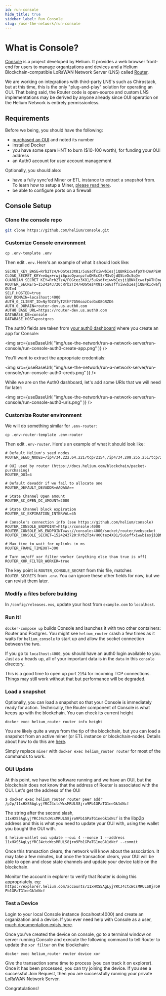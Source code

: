 ```yaml
---
id: run-console
hide_title: true
sidebar_label: Run Console
slug: /use-the-network/run-console
---
```



# What is Console?

[Console](https://github.com/helium/console) is a project developed by Helium.
It provides a web browser front-end for users to manage organizations and
devices and a Helium Blockchain-compatible LoRaWAN Network Server (LNS) called
[Router](https://github.com/helium/routerv3).

We are working on integrations with third-party LNS's such as Chirpstack, but at
this time, this is the only "plug-and-play" solution for operating an OUI. That
being said, the Router code is open-source and custom LNS implementations may be
derived by anyone already since OUI operation on the Helium Network is entirely
permissionless.

## Requirements

Before we being, you should have the following:

- [purchased an OUI](/use-the-network/buy-an-oui) and noted its number
- installed Docker
- you have some spare HNT to burn ($10-100 worth), for funding your OUI address
- an Auth0 account for user account management

Optionally, you should also:

- have a fully sync'ed Miner or ETL instance to extract a snapshot from. To
  learn how to setup a Miner,
  [please read here](/mine-hnt/build-a-packet-forwarder#run-the-miner).
- be able to configure ports on a firewall

## Console Setup

### Clone the console repo

```bash
git clone https://github.com/helium/console.git
```

### Customize Console environment

```
cp .env-template .env
```

Then edit `.env`. Here's an example of what it should look like:

```
SECRET_KEY_BASE=Rrb2Tz4/HOGtez3X81/5uGsdfxiwwbIesjiQBNkIcwafpXTHJoAPEHQk0Yhw4Nuc
CLOAK_SECRET_KEY=eAqx+rwji6pioOyanpzfxQH8cCS/M3vQjdQ5LeDcSqQ=
GUARDIAN_SECRET_KEY=Rrb2Tz4/FOGtez3X81/5uGsdfxiwwbIesjiQBNkIcwafpXTHJoAPEHQk0Yhw4Nuc
ROUTER_SECRETS=1524243720:Rrb2Tz4/HOGtez4X81/5uGsffxiwwbIesjiQBNkIcwafpXTHJoAPEHQk0Yhw4Nuc
OUI=4
SELF_HOSTED=true
ENV_DOMAIN=localhost:4000
AUTH_0_CLIENT_ID=NyfDZUfyT2thF7G56oazCsdGxO8GRZD6
AUTH_0_DOMAIN=router-dev.us.auth0.com
AUTH0_BASE_URL=https://router-dev.us.auth0.com
DATABASE_DB=console
DATABASE_HOST=postgres
```

The auth0 fields are taken from
[your auth0 dashboard](https://manage.auth0.com/dashboard) where you create an
app for Console:

<img
  src={useBaseUrl(
    "img/use-the-network/run-a-network-server/run-console/run-console-auth0-create-app.png"
  )}
/>

You'll want to extract the appropriate credentials:

<img
  src={useBaseUrl(
    "img/use-the-network/run-a-network-server/run-console/run-console-auth0-creds.png"
  )}
/>

While we are on the Auth0 dashboard, let's add some URIs that we will need for
later:

<img
  src={useBaseUrl(
    "img/use-the-network/run-a-network-server/run-console/run-console-auth0-uris.png"
  )}
/>

### Customize Router environment

We will do something similar for `.env-router`:

```
cp .env-router-template .env-router
```

Then edit `.env-router`. Here's an example of what it should look like:

```
# Default Helium's seed nodes
ROUTER_SEED_NODES=/ip4/34.222.64.221/tcp/2154,/ip4/34.208.255.251/tcp/2154

# OUI used by router (https://docs.helium.com/blockchain/packet-purchasing)
ROUTER_OUI=4

# Default devaddr if we fail to allocate one
ROUTER_DEFAULT_DEVADDR=AAQASA==

# State Channel Open amount
ROUTER_SC_OPEN_DC_AMOUNT=2000

# State Channel block expiration
ROUTER_SC_EXPIRATION_INTERVAL=45

# Console's connection info (see https://github.com/helium/console)
ROUTER_CONSOLE_ENDPOINT=http://console:4000
ROUTER_CONSOLE_WS_ENDPOINT=ws://console:4000/socket/router/websocket
ROUTER_CONSOLE_SECRET=1524243720:Rrb2Tz4/HOGtez4X81/5uGsffxiwwbIesjiQBNkIcwafpXTHJoAPEHQk0Yhw4Nuc

# Max time to wait for uplinks in ms
ROUTER_FRAME_TIMEOUT=300

# Turn on/off xor filter worker (anything else than true is off)
ROUTER_XOR_FILTER_WORKER=true
```

The key point is `ROUTER_CONSOLE_SECRET` from this file, matches
`ROUTER_SECRETS` from `.env`. You can ignore these other fields for now, but we
can revisit them later.

### Modify a files before building

In `/config/releases.exs`, update your host from `example.com` to `localhost`.

### Run it!

`docker-compose up` builds Console and launches it with two other containers:
Router and Postgres. You might see `helium_router` crash a few times as it waits
for `helium_console` to start up and allow the socket connection between the
two.

If you go to `localhost:4000`, you should have an auth0 login available to you.
Just as a heads up, all of your important data is in the `data` in this
`console` directory.

This is a good time to open up port `2154` for incoming TCP connections. Things
may still work without that but performance will be degraded.

### Load a snapshot

Optionally, you can load a snapshot so that your Console is immediately ready
for action. Technically, the Router component of Console is what keeps up with
the blockchain. You can check its current height

```
docker exec helium_router router info height
```

You are likely quite a ways from the tip of the blockchain, but you can load a
snapshot from an active miner (or ETL instance or blockchain-node). Details
about how to do this are [here](/mine-hnt/build-a-packet-forwarder#snapshots).

Simply replace `miner` with `docker exec helium_router router` for most of the
commands to work.

### OUI Update

At this point, we have the software running and we have an OUI, but the
blockchain does not know that the address of Router is associated with the OUI.
Let's get the address of the OUI

```
$ docker exec helium_router router peer addr
/p2p/11xHXS5AgLyjYRCJ4ctcWcsMRULS8jro9Pb1GPaTG1neGk1dNcf
```

The string after the second slash,
`11xHXS5AgLyjYRCJ4ctcWcsMRULS8jro9Pb1GPaTG1neGk1dNcf` is the libp2p address and
this is what you need to update your OUI with, using the wallet you bought the
OUI with.

```
$ helium-wallet oui update --oui 4 --nonce 1 --address 11xHXS5AgLyjYRCJ4ctcWcsMRULS8jro9Pb1GPaTG1neGk1dNcf --commit
```

Once this transaction clears, the network will know about the association. It
may take a few minutes, but once the transaction clears, your OUI will be able
to open and close state channels and update your device table on the blockchain.

Monitor the account in explorer to verify that Router is doing this
appropriately. eg:
`https://explorer.helium.com/accounts/11xHXS5AgLyjYRCJ4ctcWcsMRULS8jro9Pb1GPaTG1neGk1dNcf`

### Test a Device

Login to your local Console instance (localhost:4000) and create an organization
and a device. If you ever need help with Console as a user,
[much documentation exists here](/use-the-network/console).

Once you've created the device on console, go to a terminal window on server running
Console and execute the following command to tell Router to update the `xor filter`
on the blockchain:

```
docker exec helium_router router device xor
```

Give the transaction some time to process (you can track it on explorer). Once it has
been processed, you can try joining the device. If you see a successful Join Request,
then you are successfully running your private LoRaWAN Network Server.

Congratulations!
